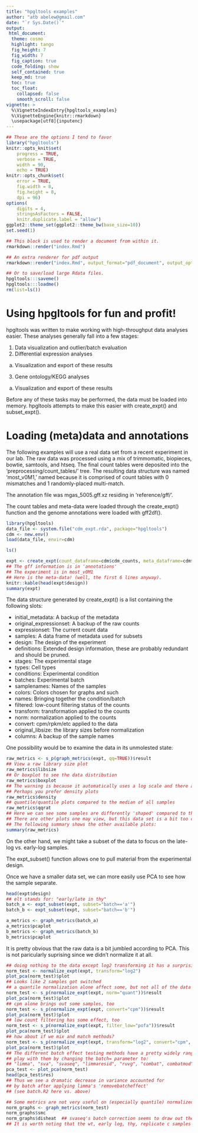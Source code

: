 ```yaml
---
title: "hpgltools examples"
author: "atb abelew@gmail.com"
date: "`r Sys.Date()`"
output:
 html_document:
  theme: cosmo
  highlight: tango
  fig_height: 7
  fig_width: 7
  fig_caption: true
  code_folding: show
  self_contained: true
  keep_md: true
  toc: true
  toc_float:
    collapsed: false
    smooth_scroll: false
vignette: >
  %\VignetteIndexEntry{hpgltools_examples}
  %\VignetteEngine{knitr::rmarkdown}
  \usepackage[utf8]{inputenc}
---
```


```r
## These are the options I tend to favor
library("hpgltools")
knitr::opts_knit$set(
    progress = TRUE,
    verbose = TRUE,
    width = 90,
    echo = TRUE)
knitr::opts_chunk$set(
    error = TRUE,
    fig.width = 8,
    fig.height = 8,
    dpi = 96)
options(
    digits = 4,
    stringsAsFactors = FALSE,
    knitr.duplicate.label = "allow")
ggplot2::theme_set(ggplot2::theme_bw(base_size=10))
set.seed(1)
```


```r
## This block is used to render a document from within it.
rmarkdown::render("index.Rmd")

## An extra renderer for pdf output
rmarkdown::render("index.Rmd", output_format="pdf_document", output_options=c("skip_html"))

## Or to save/load large Rdata files.
hpgltools:::saveme()
hpgltools:::loadme()
rm(list=ls())
```


Using hpgltools for fun and profit!
===================================

hpgltools was written to make working with high-throughput data
analyses easier. These analyses generally fall into a few stages:

1.  Data visualization and outlier/batch evaluation
2.  Differential expression analyses
 a. Visualization and export of these results
3.  Gene ontology/KEGG analyses
 a. Visualization and export of these results

Before any of these tasks may be performed, the data must be loaded
into memory.  hpgltools attempts to make this easier with
create_expt() and subset_expt().

# Loading (meta)data and annotations

The following examples will use a real data set from a recent
experiment in our lab.  The raw data was processed using a mix of
trimmomatic, biopieces, bowtie, samtools, and htseq.  The final count
tables were deposited into the 'preprocessing/count_tables/' tree.
The resulting data structure was named 'most_v0M1,' named because it
is comprised of count tables with 0 mismatches and 1 randomly-placed
multi-match.

The annotation file was mgas_5005.gff.xz residing in
'reference/gff/'.

The count tables and meta-data were loaded through the create_expt()
function and the genome annotations were loaded with gff2df().

```r
library(hpgltools)
data_file <- system.file("cdm_expt.rda", package="hpgltools")
cdm <- new.env()
load(data_file, envir=cdm)

ls()

expt <- create_expt(count_dataframe=cdm$cdm_counts, meta_dataframe=cdm$cdm_metadata, gene_info=cdm$gene_info)
## The gff information is in 'annotations'
## The experiment is in most_v0M1
## Here is the meta-data! (well, the first 6 lines anyway).
knitr::kable(head(expt$design))
summary(expt)
```

The data structure generated by create_expt() is a list containing the
following slots:

* initial_metadata:        A backup of the metadata
* original_expressionset:  A backup of the raw counts
* expressionset:           The current count data
* samples:                 A data frame of metadata used for subsets
* design:                  The design of the experiment
* definitions:             Extended design information, these are
  probably redundant and should be pruned.
* stages:                  The experimental stage
* types:                   Cell types
* conditions:              Experimental condition
* batches:                 Experimental batch
* samplenames:             Names of the samples
* colors:                  Colors chosen for graphs and such
* names:                   Bringing together the condition/batch
* filtered:                low-count filtering status of the counts
* transform:               transformation applied to the counts
* norm:                    normalization applied to the counts
* convert:                 cpm/rpkm/etc applied to the data
* original_libsize:        the library sizes before normalization
* columns:                 A backup of the sample names

One possibility would be to examine the data in its unmolested state:

```r
raw_metrics <- s_p(graph_metrics(expt, qq=TRUE))$result
## View a raw library size plot
raw_metrics$libsize
## Or boxplot to see the data distribution
raw_metrics$boxplot
## The warning is because it automatically uses a log scale and there are some 0 count genes.
## Perhaps you prefer density plots
raw_metrics$density
## quantile/quantile plots compared to the median of all samples
raw_metrics$qqrat
## Here we can see some samples are differently 'shaped' compared to the median than others
## There are other plots one may view, but this data set is a bit too crowded as is.
## The following summary shows the other available plots:
summary(raw_metrics)
```

On the other hand, we might take a subset of the data to
focus on the late-log vs. early-log samples.

The expt_subset() function allows one to pull material from the
experimental design.

Once we have a smaller data set, we can more easily use PCA to see how
the sample separate.

```r
head(expt$design)
## elt stands for: "early/late in thy"
batch_a <- expt_subset(expt, subset="batch=='a'")
batch_b <- expt_subset(expt, subset="batch=='b'")

a_metrics <- graph_metrics(batch_a)
a_metrics$pcaplot
b_metrics <- graph_metrics(batch_b)
b_metrics$pcaplot
```

It is pretty obvious that the raw data is a bit jumbled according to
PCA.  This is not paricularly suprising since we didn't normalize it
at all.

```r
## doing nothing to the data except log2 transforming it has a surprisingly large effect
norm_test <- normalize_expt(expt, transform="log2")
plot_pca(norm_test)$plot
## Looks like 2 samples got switched
## a quantile normalization alone affect some, but not all of the data
norm_test <- s_p(normalize_expt(expt, norm="quant"))$result
plot_pca(norm_test)$plot
## cpm alone brings out some samples, too
norm_test <- s_p(normalize_expt(expt, convert="cpm"))$result
plot_pca(norm_test)$plot
## low count filtering has some effect, too
norm_test <- s_p(normalize_expt(expt, filter_low="pofa"))$result
plot_pca(norm_test)$plot
## how about if we mix and match methods?
norm_test <- s_p(normalize_expt(expt, transform="log2", convert="cpm", norm="quant", batch="combat_scale", filter_low=TRUE, batch_step=4, low_to_zero=TRUE))$result
plot_pca(norm_test)$plot
## The different batch effect testing methods have a pretty widely ranging effect on the clustering
## play with them by changing the batch= parameter to:
## "limma", "sva", "svaseq", "limmaresid", "ruvg", "combat", combatmod"
pca_test <- plot_pca(norm_test)
head(pca_test$res)
## Thus we see a dramatic decrease in variance accounted for
## by batch after applying limma's 'removebatcheffect'
## (see batch.R2 here vs. above)

## Some metrics are not very useful on (especially quantile) normalized data
norm_graphs <- graph_metrics(norm_test)
norm_graphs$smc
norm_graphs$disheat  ## svaseq's batch correction seems to draw out the signal quite nicely.
## It is worth noting that the wt, early log, thy, replicate c samples are still a bit weird.
```
